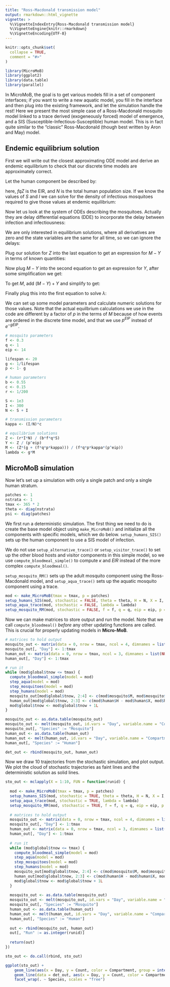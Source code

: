 ```yaml
---
title: "Ross-Macdonald transmission model"
output: rmarkdown::html_vignette
vignette: >
  %\VignetteIndexEntry{Ross-Macdonald transmission model}
  %\VignetteEngine{knitr::rmarkdown}
  %\VignetteEncoding{UTF-8}
---
```


```r
knitr::opts_chunk$set(
  collapse = TRUE,
  comment = "#>"
)
```

```r
library(MicroMoB)
library(ggplot2)
library(data.table)
library(parallel)
```

In MicroMoB, the goal is to get various models fill in a set of component interfaces;
if you want to write a new aquatic model, you fill in the interface and then plug
into the existing framework, and let the simulation handle the rest! Here we
present the most simple case of a Ross-Macdonald mosquito model linked to a
trace derived (exogeneously forced) model of emergence, and a SIS (Susceptible-Infectious-Susceptible)
human model. This is in fact quite similar to the "classic" Ross-Macdonald
(though best written by Aron and May) model.

## Endemic equilibrium solution

First we will write out the closest approximating ODE model and derive an endemic
equilibrium to check that our discrete time models are approximately correct.

Let the human component be described by:

\begin{equation}
\dot{S} = -b fqZ (1/N) S + rI \\
\dot{I} = b fqZ (1/N) S - rI
\end{equation}

here, $fqZ$ is the EIR, and $N$ is the total human population size. If we know
the values of $S$ and $I$ we can solve for the density of infectious mosquitoes
required to give those values at endemic equilibrium:

\begin{equation}
  Z = \frac{rIN}{bfqS}
\end{equation}

Now let us look at the system of ODEs describing the mosquitoes. Actually they are
delay differential equations (DDE) to incorporate the delay between infection and
infectiousness:

\begin{equation}
  \dot{M} = \lambda - gM \\
  \dot{Y} = fq\kappa (M-Y) - gY \\
  \dot{Z} = fq\kappa_{t-EIP} (M_{t-EIP} - Y_{t-EIP}) e^{-gEIP} - gZ
\end{equation}

We are only interested in equilibrium solutions, where all derivatives are zero
and the state variables are the same for all time, so we can ignore the delays:

\begin{equation}
  0 = \lambda - gM \\
  0 = fq\kappa (M-Y) - gY \\
  0 = fq\kappa (M - Y) e^{-gEIP} - gZ
\end{equation}

Plug our solution for $Z$ into the last equation to get an expression for $M-Y$ in
terms of known quantities:

\begin{equation}
M-Y = \frac{gZ}{fq\kappa e^{-gEIP}}
\end{equation}

Now plug $M-Y$ into the second equation to get an expression for $Y$, after some
simplification we get:

\begin{equation}
  Y = \frac{Z}{e^{-gEIP}}
\end{equation}

To get $M$, add $(M-Y) + Y$ and simplify to get:

\begin{equation}
M = \frac{Z(g + fq\kappa)}{fq\kappa e^{-gEIP}}
\end{equation}

Finally plug this into the first equation to solve $\lambda$:

\begin{equation}
  \lambda = g \left( \frac{Z(g + fq\kappa)}{fq\kappa e^{-gEIP}} \right)
\end{equation}

We can set up some model parameters and calculate numeric solutions for those values. Note that the actual equilbrium calculations we use in the code are different by a factor of $p$ in the terms of $M$ because of how events are ordered in the discrete time model, and that we use $p^{EIP}$ instead of $e^{-gEIP}$.

```R
# mosquito parameters
f <- 0.3
q <- 1
eip <- 14

lifespan <- 20
g <- 1/lifespan
p <- 1- g

# human parameters
b <- 0.55
c <- 0.15
r <- 1/200

S <- 1e3
I <- 300
N <- S + I

# transmission parameters
kappa <- (I/N)*c

# equilibrium solutions
Z <- (r*I*N) / (b*f*q*S)
Y <- Z / (p^eip)
M <- (Z*(g + (f*q*p*kappa))) / (f*q*p*kappa*(p^eip))
lambda <- g*M
```

## MicroMoB simulation

Now let's set up a simulation with only a single patch and only a single human stratum.

```R
patches <- 1
nstrata <- 1
tmax <- 365 * 2
theta <- diag(nstrata)
psi <- diag(patches)
```

We first run a deterministic simulation. The first thing we need to do is create
the base model object using `make_MicroMoB()` and initialize all the components with specific models, which we do
below. `setup_humans_SIS()` sets up the human component to use a SIS model of infection.

We do not use `setup_alternative_trace()` or `setup_visitor_trace()` to set up the other blood hosts
and visitor components in this simple model, so we use `compute_bloodmeal_simple()` to compute
$\kappa$ and $EIR$ instead of the more complex `compute_bloodmeal()`.

`setup_mosquito_RM()` sets up the adult mosquito component using the Ross-Macdonald model, and
`setup_aqua_trace()` sets up the aquatic mosquito component using a trace.

```R
mod <- make_MicroMoB(tmax = tmax, p = patches)
setup_humans_SIS(mod, stochastic = FALSE, theta = theta, H = N, X = I, b = b, c = c, r = r)
setup_aqua_trace(mod, stochastic = FALSE, lambda = lambda)
setup_mosquito_RM(mod, stochastic = FALSE, f = f, q = q, eip = eip, p = p, psi = psi, M = M, Y = Y, Z = Z)
```

Now we can make matrices to store output and run the model. Note that we call `compute_bloodmeal()`
_before_ any other updating functions are called. This is crucial for properly updating
models in **Micro-MoB**.

```R
# matrices to hold output
mosquito_out <- matrix(data = 0, nrow = tmax, ncol = 4, dimnames = list(NULL, c("Day", "M", "Y", "Z")))
mosquito_out[, "Day"] <- 1:tmax
human_out <- matrix(data = 0, nrow = tmax, ncol = 3, dimnames = list(NULL, c("Day", "S", "I")))
human_out[, "Day"] <- 1:tmax

# run it
while (mod$global$tnow <= tmax) {
  compute_bloodmeal_simple(model = mod)
  step_aqua(model = mod)
  step_mosquitoes(model = mod)
  step_humans(model = mod)
  mosquito_out[mod$global$tnow, 2:4] <- c(mod$mosquito$M, mod$mosquito$Y, mod$mosquito$Z)
  human_out[mod$global$tnow, 2:3] <- c(mod$human$H - mod$human$X, mod$human$X)
  mod$global$tnow <- mod$global$tnow + 1L
}

mosquito_out <- as.data.table(mosquito_out)
mosquito_out <- melt(mosquito_out, id.vars = "Day", variable.name = "Compartment", value.name = "Count")
mosquito_out[, "Species" := "Mosquito"]
human_out <- as.data.table(human_out)
human_out <- melt(human_out, id.vars = "Day", variable.name = "Compartment", value.name = "Count")
human_out[, "Species" := "Human"]

det_out <- rbind(mosquito_out, human_out)
```

Now we draw 10 trajectories from the stochastic simulation, and plot output. We plot
the cloud of stochastic trajectories as faint lines and the deterministic solution as
solid lines.

```R
sto_out <- mclapply(X = 1:10, FUN = function(runid) {
  
  mod <- make_MicroMoB(tmax = tmax, p = patches)
  setup_humans_SIS(mod, stochastic = TRUE, theta = theta, H = N, X = I, b = b, c = c, r = r)
  setup_aqua_trace(mod, stochastic = TRUE, lambda = lambda)
  setup_mosquito_RM(mod, stochastic = TRUE, f = f, q = q, eip = eip, p = p, psi = psi, M = M, Y = Y, Z = Z)
  
  # matrices to hold output
  mosquito_out <- matrix(data = 0, nrow = tmax, ncol = 4, dimnames = list(NULL, c("Day", "M", "Y", "Z")))
  mosquito_out[, "Day"] <- 1:tmax
  human_out <- matrix(data = 0, nrow = tmax, ncol = 3, dimnames = list(NULL, c("Day", "S", "I")))
  human_out[, "Day"] <- 1:tmax
  
  # run it
  while (mod$global$tnow <= tmax) {
    compute_bloodmeal_simple(model = mod)
    step_aqua(model = mod)
    step_mosquitoes(model = mod)
    step_humans(model = mod)
    mosquito_out[mod$global$tnow, 2:4] <- c(mod$mosquito$M, mod$mosquito$Y, mod$mosquito$Z)
    human_out[mod$global$tnow, 2:3] <- c(mod$human$H - mod$human$X, mod$human$X)
    mod$global$tnow <- mod$global$tnow + 1L
  }
  
  mosquito_out <- as.data.table(mosquito_out)
  mosquito_out <- melt(mosquito_out, id.vars = "Day", variable.name = "Compartment", value.name = "Count")
  mosquito_out[, "Species" := "Mosquito"]
  human_out <- as.data.table(human_out)
  human_out <- melt(human_out, id.vars = "Day", variable.name = "Compartment", value.name = "Count")
  human_out[, "Species" := "Human"]
  
  out <- rbind(mosquito_out, human_out)
  out[, "Run" := as.integer(runid)]
  
  return(out)
})

sto_out <- do.call(rbind, sto_out)

ggplot(sto_out) +
    geom_line(aes(x = Day, y = Count, color = Compartment, group = interaction(Run, Compartment)), alpha = 0.3) +
    geom_line(data = det_out, aes(x = Day, y = Count, color = Compartment)) +
    facet_wrap(. ~ Species, scales = "free")
```
